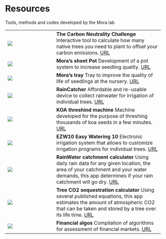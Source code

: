 # Resources {-}

Tools, methods and codes developed by the Mora lab

  |                                                                                             |
  | :--------------------------- | :----------------------------------------------------------- |
  | ![](images/Carbon Neutrality Challenge.jpg)   |**The Carbon Neutrality Challenge**  Interactive tool to calculate how many native trees you need to plant to offset your carbon emissions.  [URL](www.gocarbonneutral.org)                             |
  | ![](images/BreathingPot.png)      |**Mora's sheet Pot** Development of a pot system to increase seedling quality. [URL](https://github.com/Camilo-Mora/MorasPot)                             |
  | ![](images/DeepPot tray.png)      |**Mora's tray** Tray to improve the quality of life of seedlings at the nursery. [URL](https://github.com/Camilo-Mora/Tray)                             | 
  | ![](images/Catcher.jpg)    |**RainCatcher** Affordable and re-usable device to collect rainwater for irrigation of individual trees. [URL](https://github.com/Camilo-Mora/WaterCathment)       | 
  | ![](images/Koa Threshing machine.png)   |**KOA threshind machine**  Machine developed for the purpose of threshing thousands of koa seeds in a few minutes. [URL](https://camilo-mora.github.io/GEO380/)                             |
  | ![](images/EZW10.jpg)      |**EZW10 Easy Watering 10** Electronic irrigation system that allows to customize irrigation programs for individual trees. [URL](https://camilo-mora.github.io/GEO309/)                             |
  | ![](images/RainWaterCalculator.png)      |**RainWater catchment calculator** Using daily rain data for any given location, the area of your catchment and your water demands, this app determines if your rain catchment will go dry. [URL](https://camilo-mora.github.io/GEO302/)                             | 
  | ![](images/Carbon%20Calculator.png)    |**Tree CO2 sequestration calculator** Using several published equations, this app estimates the amount of  atmospheric CO2 that can be taken and stored by a tree over its life time. [URL](https://camilo-mora.github.io/MethodsForLargeScaleAnalyses/)       | 
  | ![](images/Forex.png)    |**Financial algos** Compilation of algorithms for assessment of financial markets. [URL](https://camilo-mora.github.io/BookStockIndicators/index.html)       | 
